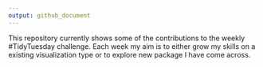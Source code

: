 ```yaml
---
output: github_document
---
```


This repository currently shows some of the contributions to the weekly #TidyTuesday challenge. Each week my aim is to either grow my skills on a existing visualization type or to explore new package I have come across. 
